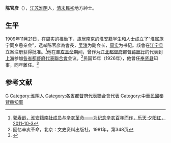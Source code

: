 '''陈官彦'''（{{bd|？||？|}}），[[江苏|江苏]][[淮阴县|淮阴]]人，[[清末|清末]][[民初|民初]]地方紳士。

==生平==
1909年11月21日，在[[周实|周实]]的推動下，旅居[[南京|南京]]的[[淮安|淮安]]籍学生和人士成立了“淮属旅宁同乡恳亲会”，选举陈官彦為會長，[[吴涑|吴涑]]为副会长，[[周实|周实]]为书记。該會在[[江宁县|江宁县]]立案注册获得批准。<ref>[http://www.ltxyh.net/cms/1130401/1139910.htm 郭寿龄，淮安籍南社成员与辛亥革命——为纪念辛亥百年而作，乐天·夕阳红，2011-10-3]{{dead link|date=2018年5月 |bot=InternetArchiveBot |fix-attempted=yes }}</ref>他在[[辛亥革命|辛亥革命]]期间，曾作为[[江北都督府|江北都督府]]都督[[蒋雁行|蒋雁行]]的代表到[[上海|上海]]参加[[各省都督府代表聯合會|各省都督府代表聯合會]]会议。<ref>回忆辛亥革命，北京：文史资料出版社，1981年，第348页</ref>民国15年（1926年），他曾任[[奉贤县|奉贤县]]知事，同年離任。<ref>{{Cite web |url=http://www.shtong.gov.cn/newsite/node2/node2245/node4530/node22809/node60837/userobject1ai53092.html |title=上海旧政权建置志·第六章人物·第二节　人物表（中华民国4），上海通，于2011-12-15查閲 |accessdate=2019-04-20 |archive-date=2019-07-13 |archive-url=https://web.archive.org/web/20190713152620/http://www.shtong.gov.cn/Newsite/node2/node2245/node4530/node22809/node60837/userobject1ai53092.html |dead-url=no }}</ref>

==参考文献==
{{reflist}}

{{DEFAULTSORT:Chen陈}}
[[Category:陈姓|G]]
[[Category:淮阴人|Category:淮阴人]]
[[Category:各省都督府代表聯合會代表|Category:各省都督府代表聯合會代表]]
[[Category:中華民國奉賢縣知事|Category:中華民國奉賢縣知事]]